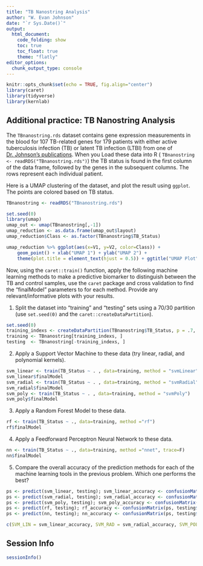 ```yaml
---
title: "TB Nanostring Analysis"
author: "W. Evan Johnson"
date: "`r Sys.Date()`"
output:
  html_document:
    code_folding: show
    toc: true
    toc_float: true
    theme: "flatly"
editor_options: 
  chunk_output_type: console
---
```


```r
knitr::opts_chunk$set(echo = TRUE, fig.align="center")
library(caret)
library(tidyverse)
library(kernlab)
```

## Additional practice: TB Nanostring Analysis

The `TBnanostring.rds` dataset contains gene expression measurements in the blood for 107 TB-related genes for 179 patients with either active tuberculosis infection (TB) or latent TB infection (LTBI) from one of [Dr. Johnson's publications](https://pubmed.ncbi.nlm.nih.gov/35015839/). When you Load these data into R ( `TBnanostring <- readRDS("TBnanostring.rds")`) the TB status is found in the first column of the data frame, followed by the genes in the subsequent columns. The rows represent each individual patient. 

Here is a UMAP clustering of the dataset, and plot the result using `ggplot`. The points are colored based on TB status.

```r
TBnanostring <- readRDS("TBnanostring.rds")

set.seed(0)
library(umap)
umap_out <- umap(TBnanostring[,-1])
umap_reduction <- as.data.frame(umap_out$layout)
umap_reduction$Class <- as.factor(TBnanostring$TB_Status)

umap_reduction %>% ggplot(aes(x=V1, y=V2, color=Class)) + 
    geom_point() + xlab("UMAP 1") + ylab("UMAP 2") + 
    theme(plot.title = element_text(hjust = 0.5)) + ggtitle("UMAP Plot")
```

Now, using the `caret::train()` function, apply the following machine learning methods to make a predictive biomarker to distinguish between the TB and control samples, use the `caret` package and cross validation to find the "finalModel" parameters to for each method. Provide any relevant/informative plots with your results. 

1. Split the dataset into "training" and "testing" sets using a 70/30 partition (use `set.seed(0)` and the `caret::createDataPartition`).

```r
set.seed(0)
training_indexs <- createDataPartition(TBnanostring$TB_Status, p = .7, list = F)
training <- TBnanostring[training_indexs, ]
testing  <- TBnanostring[-training_indexs, ]
```

2. Apply a Support Vector Machine to these data (try linear, radial, and polynomial kernels).

```r
svm_linear <- train(TB_Status ~ . , data=training, method = "svmLinear")
svm_linear$finalModel
svm_radial <- train(TB_Status ~ . , data=training, method = "svmRadial")
svm_radial$finalModel
svm_poly <- train(TB_Status ~ . , data=training, method = "svmPoly")
svm_poly$finalModel
```

3. Apply a Random Forest Model to these data.

```r
rf <- train(TB_Status ~ ., data=training, method ="rf")
rf$finalModel
```

4. Apply a Feedforward Perceptron Neural Network to these data.

```r
nn <- train(TB_Status ~ ., data=training, method ="nnet", trace=F)
nn$finalModel
```


5. Compare the overall accuracy of the prediction methods for each of the machine learning tools in the previous problem. Which one performs the best?  

```r
ps <- predict(svm_linear, testing); svm_linear_accuracy <- confusionMatrix(ps, testing$TB_Status)$overall["Accuracy"]
ps <- predict(svm_radial, testing); svm_radial_accuracy <- confusionMatrix(ps, testing$TB_Status)$overall["Accuracy"]
ps <- predict(svm_poly, testing); svm_poly_accuracy <- confusionMatrix(ps, testing$TB_Status)$overall["Accuracy"]
ps <- predict(rf, testing); rf_accuracy <- confusionMatrix(ps, testing$TB_Status)$overall["Accuracy"]
ps <- predict(nn, testing); nn_accuracy <- confusionMatrix(ps, testing$TB_Status)$overall["Accuracy"]

c(SVM_LIN = svm_linear_accuracy, SVM_RAD = svm_radial_accuracy, SVM_POLY=svm_poly_accuracy, RF = rf_accuracy, NNet = nn_accuracy)
```


## Session Info
```r
sessionInfo()
```


